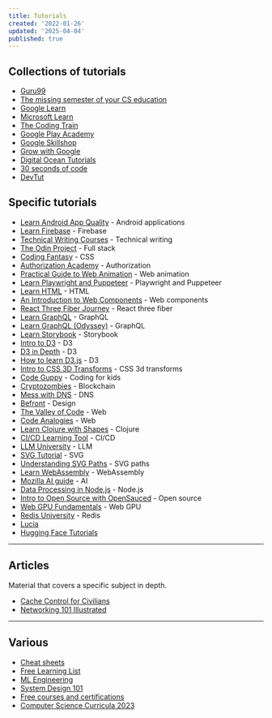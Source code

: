 ```yaml
---
title: Tutorials
created: '2022-01-26'
updated: '2025-04-04'
published: true
---
```


## Collections of tutorials

- [Guru99](https://www.guru99.com)
- [The missing semester of your CS education](https://missing.csail.mit.edu)
- [Google Learn](https://web.dev/learn)
- [Microsoft Learn](https://learn.microsoft.com/en-gb/training/browse)
- [The Coding Train](https://thecodingtrain.com)
- [Google Play Academy](https://playacademy.exceedlms.com/student/catalog)
- [Google Skillshop](https://skillshop.exceedlms.com/student/catalog/browse)
- [Grow with Google](https://grow.google/intl/europe/courses-and-tools)
- [Digital Ocean Tutorials](https://www.digitalocean.com/community/tutorials)
- [30 seconds of code](https://www.30secondsofcode.org)
- [DevTut](https://devtut.github.io)

## Specific tutorials

- [Learn Android App Quality](https://developer.android.com/quality) - Android applications
- [Learn Firebase](https://firebase.google.com/community/learn) - Firebase
- [Technical Writing Courses](https://developers.google.com/tech-writing) - Technical writing
- [The Odin Project](https://www.theodinproject.com) - Full stack
- [Coding Fantasy](https://codingfantasy.com) - CSS
- [Authorization Academy](https://www.osohq.com/academy) - Authorization
- [Practical Guide to Web Animation](https://tilda.education/en/web-animation-course) - Web animation
- [Learn Playwright and Puppeteer](https://www.checklyhq.com/learn/headless) - Playwright and Puppeteer
- [Learn HTML](https://www.learn-html.org) - HTML
- [An Introduction to Web Components](https://htmlwithsuperpowers.netlify.app) - Web components
- [React Three Fiber Journey](https://journey.pmnd.rs) - React three fiber
- [Learn GraphQL](https://hasura.io/learn) - GraphQL
- [Learn GraphQL (Odyssey)](https://www.apollographql.com/tutorials) - GraphQL
- [Learn Storybook](https://storybook.js.org/tutorials) - Storybook
- [Intro to D3](https://yangdanny97.github.io/intro-to-d3) - D3
- [D3 in Depth](https://www.d3indepth.com) - D3
- [How to learn D3.js](https://2019.wattenberger.com/blog/d3) - D3
- [Intro to CSS 3D Transforms](https://3dtransforms.desandro.com) - CSS 3d transforms
- [Code Guppy](https://codeguppy.com) - Coding for kids
- [Cryptozombies](https://cryptozombies.io) - Blockchain
- [Mess with DNS](https://messwithdns.net) - DNS
- [Befront](https://befront.io) - Design
- [The Valley of Code](https://thevalleyofcode.com) - Web
- [Code Analogies](https://www.codeanalogies.com) - Web
- [Learn Clojure with Shapes](https://www.maria.cloud) - Clojure
- [CI/CD Learning Tool](https://semaphoreci.com/cicd-learning-tool) - CI/CD
- [LLM University](https://cohere.com/llmu) - LLM
- [SVG Tutorial](https://svg-tutorial.com) - SVG
- [Understanding SVG Paths](https://www.nan.fyi/svg-paths) - SVG paths
- [Learn WebAssembly](https://github.com/EmNudge/watlings) - WebAssembly
- [Mozilla AI guide](https://ai-guide.future.mozilla.org) - AI
- [Data Processing in Node.js](https://heynode.com) - Node.js
- [Intro to Open Source with OpenSauced](https://github.com/open-sauced/intro) - Open source
- [Web GPU Fundamentals](https://webgpufundamentals.org) - Web GPU
- [Redis University](https://university.redis.io/academy) - Redis
- [Lucia](https://lucia-auth.com/)
- [Hugging Face Tutorials](https://huggingface.co/learn)

---

## Articles

Material that covers a specific subject in depth.

- [Cache Control for Civilians](https://csswizardry.com/2019/03/cache-control-for-civilians)
- [Networking 101 Illustrated](https://labs.iximiuz.com/courses/computer-networking-fundamentals/from-lan-to-vxlan)

---

## Various

- [Cheat sheets](https://devhints.io)
- [Free Learning List](https://freelearninglist.org)
- [ML Engineering](https://github.com/stas00/ml-engineering)
- [System Design 101](https://github.com/ByteByteGoHq/system-design-101)
- [Free courses and certifications](https://github.com/cloudcommunity/Free-Certifications)
- [Computer Science Curricula 2023](https://dl.acm.org/doi/book/10.1145/3664191)
